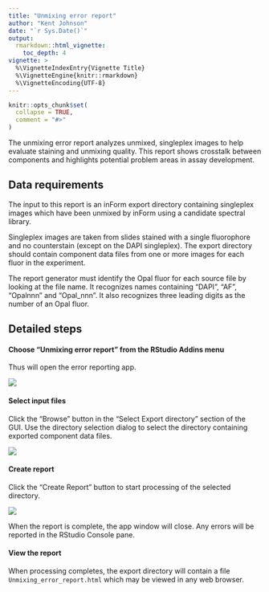 ```yaml
---
title: "Unmixing error report"
author: "Kent Johnson"
date: "`r Sys.Date()`"
output: 
  rmarkdown::html_vignette:
    toc_depth: 4
vignette: >
  %\VignetteIndexEntry{Vignette Title}
  %\VignetteEngine{knitr::rmarkdown}
  %\VignetteEncoding{UTF-8}
---
```


```r
knitr::opts_chunk$set(
  collapse = TRUE,
  comment = "#>"
)
```

The unmixing error report analyzes unmixed, singleplex images
to help evaluate staining and unmixing quality. This report
shows crosstalk between components and
highlights potential problem areas in assay development.

## Data requirements

The input to this report is an inForm export directory containing
singleplex images
which have been unmixed by inForm using a candidate spectral library.

Singleplex images are taken from slides stained with a single fluorophore
and no counterstain (except on the DAPI singleplex). The export directory
should contain component data files from
one or more images for each fluor in the experiment.

The report generator must identify the Opal fluor for each source file by
looking at the file name. It recognizes names containing
"DAPI", "AF", "Opalnnn" and "Opal_nnn". 
It also recognizes three leading digits as the number of an Opal fluor.


## Detailed steps

#### Choose "Unmixing error report" from the RStudio Addins menu

Thus will open the error reporting app.

![](figures/Unmixing_error_addin.png)

#### Select input files  

Click the "Browse" button in the "Select Export directory" section of 
the GUI. Use the directory selection dialog to select the directory containing
exported component data files.
  
![](figures/Select_export_directory.png "")

#### Create report

Click the "Create Report" button to start processing of the selected directory. 

![](figures/Create_unmixing_error_report.png)

When the report is complete, the app window will close. Any errors will be
reported in the RStudio Console pane.

#### View the report

When processing completes, the export directory will contain
a file `Unmixing_error_report.html` which may be viewed in any web browser.
